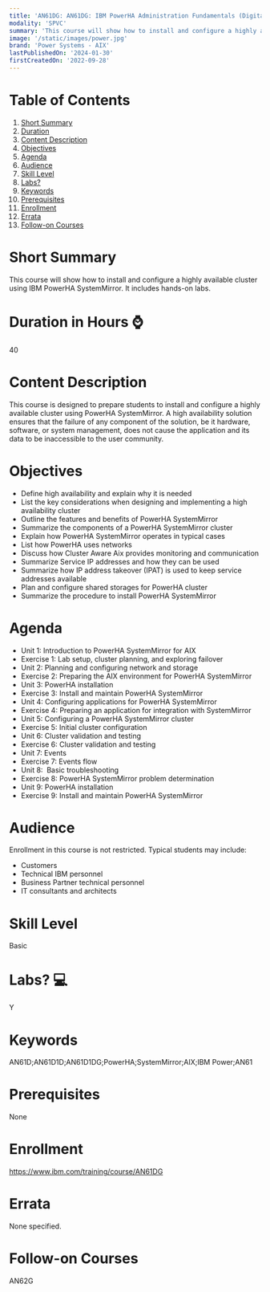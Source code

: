 ```yaml
---
title: 'AN61DG: AN61DG: IBM PowerHA Administration Fundamentals (Digital version)'
modality: 'SPVC'
summary: 'This course will show how to install and configure a highly available cluster using IBM PowerHA SystemMirror. It includes hands-on labs.'
image: '/static/images/power.jpg'
brand: 'Power Systems - AIX'
lastPublishedOn: '2024-01-30'
firstCreatedOn: '2022-09-28'
---
```

# Table of Contents
1.  [Short Summary](#short-summary)
2.  [Duration](#duration-in-hours-)
3.  [Content Description](#content-description)
4.  [Objectives](#objectives)
5.  [Agenda](#agenda)
6.  [Audience](#audience)
7.  [Skill Level](#skill-level)
8.  [Labs?](#labs-)
9.  [Keywords](#keywords)
10. [Prerequisites](#prerequisites)
11. [Enrollment](#enrollment)
12. [Errata](#errata)
13. [Follow-on Courses](#follow-on-courses)

# Short Summary
This course will show how to install and configure a highly available cluster using IBM PowerHA SystemMirror. It includes hands-on labs.

# Duration in Hours ⌚
40

# Content Description
This course is designed to prepare students to install and configure a highly available cluster using PowerHA SystemMirror. A high availability solution ensures that the failure of any component of the solution, be it hardware, software, or system management, does not cause the application and its data to be inaccessible to the user community.



# Objectives
* Define high availability and explain why it is needed
* List the key considerations when designing and implementing a high availability cluster
* Outline the features and benefits of PowerHA SystemMirror
* Summarize the components of a PowerHA SystemMirror cluster
* Explain how PowerHA SystemMirror operates in typical cases
* List how PowerHA uses networks
* Discuss how Cluster Aware Aix provides monitoring and communication
* Summarize Service IP addresses and how they can be used
* Summarize how IP address takeover (IPAT) is used to keep service addresses available
* Plan and configure shared storages for PowerHA cluster
* Summarize the procedure to install PowerHA SystemMirror


# Agenda
* Unit 1: Introduction to PowerHA SystemMirror for AIX
* Exercise 1: Lab setup, cluster planning, and exploring failover
* Unit 2: Planning and configuring network and storage
* Exercise 2: Preparing the AIX environment for PowerHA SystemMirror
* Unit 3: PowerHA installation
* Exercise 3: Install and maintain PowerHA SystemMirror
* Unit 4: Configuring applications for PowerHA SystemMirror
* Exercise 4: Preparing an application for integration with SystemMirror
* Unit 5: Configuring a PowerHA SystemMirror cluster
* Exercise 5: Initial cluster configuration
* Unit 6: Cluster validation and testing
* Exercise 6: Cluster validation and testing
* Unit 7: Events
* Exercise 7: Events flow
* Unit 8:  Basic troubleshooting
* Exercise 8: PowerHA SystemMirror problem determination
* Unit 9: PowerHA installation
* Exercise 9: Install and maintain PowerHA SystemMirror


# Audience
Enrollment in this course is not restricted. Typical students may include: 

* Customers
* Technical IBM personnel
* Business Partner technical personnel
* IT consultants and architects


# Skill Level
Basic

# Labs? 💻
Y

# Keywords
AN61D;AN61D1D;AN61D1DG;PowerHA;SystemMirror;AIX;IBM Power;AN61

# Prerequisites
None

# Enrollment
https://www.ibm.com/training/course/AN61DG

# Errata
None specified.

# Follow-on Courses
AN62G


